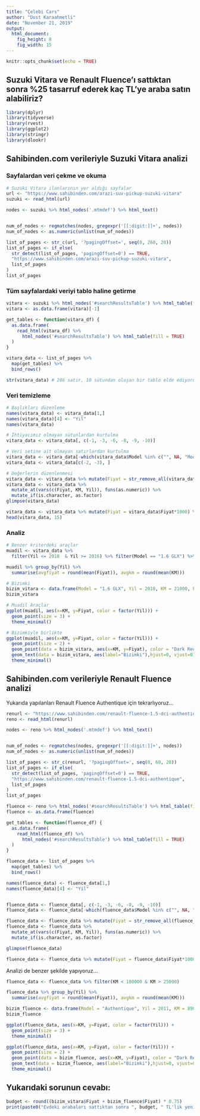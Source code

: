 ---
title: "Çelebi Cars"
author: "Dost Karaahmetli"
date: "November 21, 2019"
output: 
  html_document: 
    fig_height: 8
    fig_width: 15
---

```{r setup, include=FALSE}
knitr::opts_chunk$set(echo = TRUE)
```

## Suzuki Vitara ve Renault Fluence'ı sattıktan sonra %25 tasarruf ederek kaç TL'ye araba satın alabiliriz?

```{r message=FALSE, warning=FALSE, include=FALSE}
library(dplyr)
library(tidyverse)
library(rvest)
library(ggplot2)
library(stringr)
library(dlookr)
```

## Sahibinden.com verileriyle Suzuki Vitara analizi

### Sayfalardan veri çekme ve okuma
```{r}
# Suzuki Vitara ilanlarının yer aldığı sayfalar
url <- "https://www.sahibinden.com/arazi-suv-pickup-suzuki-vitara" 
suzuki <- read_html(url) 

nodes <- suzuki %>% html_nodes('.mtmdef') %>% html_text() 


num_of_nodes <- regmatches(nodes, gregexpr('[[:digit:]]+', nodes))
num_of_nodes <- as.numeric(unlist(num_of_nodes))

list_of_pages <- str_c(url, '?pagingOffset=', seq(0, 260, 20))
list_of_pages <- if_else(
  str_detect(list_of_pages, 'pagingOffset=0') == TRUE,
  "https://www.sahibinden.com/arazi-suv-pickup-suzuki-vitara", 
  list_of_pages
)
list_of_pages 
```

### Tüm sayfalardaki veriyi tablo haline getirme
```{r}

vitara <- suzuki %>% html_nodes('#searchResultsTable') %>% html_table(fill = TRUE)
vitara <- as.data.frame(vitara)[-1]

get_tables <- function(vitara_df) {
  as.data.frame(
    read_html(vitara_df) %>%
      html_nodes('#searchResultsTable') %>% html_table(fill = TRUE)
  )
}

vitara_data <- list_of_pages %>%
  map(get_tables) %>%
  bind_rows()

str(vitara_data) # 286 satır, 10 sütundan oluşan bir tablo elde ediyoruz
```

### Veri temizleme
```{r}

# Başlıkları düzenleme
names(vitara_data) <- vitara_data[1,] 
names(vitara_data)[4] <- "Yil"
names(vitara_data) 

# İhtiyacımız olmayan sütunlardan kurtulma
vitara_data <- vitara_data[, c(-1, -3, -6, -8, -9, -10)] 

# Veri setine ait olmayan satırlardan kurtulma 
vitara_data <- vitara_data[-which(vitara_data$Model %in% c("", NA, "Model", "Siz de ilaninizin yukarida yer almasini istiyorsaniz tiklayin.")), ]
vitara_data <- vitara_data[c(-2, -3), ]

# Değerlerin düzenlenmesi
vitara_data <- vitara_data %>% mutate(Fiyat = str_remove_all(vitara_data$Fiyat, " TL"))
vitara_data <- vitara_data %>% 
  mutate_at(vars(c(Fiyat, KM, Yil)), funs(as.numeric)) %>% 
  mutate_if(is.character, as.factor)
glimpse(vitara_data) 

vitara_data <- vitara_data %>% mutate(Fiyat = vitara_data$Fiyat*1000) %>% mutate(KM = vitara_data$KM*1000)
head(vitara_data, 15)

```

### Analiz
```{r}
# Benzer kriterdeki araçlar
muadil <- vitara_data %>% 
  filter(Yil <= 2018  & Yil >= 2016) %>% filter(Model == "1.6 GLX") %>% filter(KM >= 10000 & KM <= 35000)

muadil %>% group_by(Yil) %>%
  summarise(avgfiyat = round(mean(Fiyat)), avgkm = round(mean(KM)))

```

```{r}
# Bizimki
bizim_vitara <- data.frame(Model = "1.6 GLX", Yil = 2018, KM = 21000, Fiyat = mean(muadil$Fiyat)*0.98) 
bizim_vitara
```

```{r}
# Muadil Araçlar
ggplot(muadil, aes(x=KM, y=Fiyat, color = factor(Yil))) + 
  geom_point(size = 3) + 
  theme_minimal() 
```

```{r}
# Bizimkiyle birlikte
ggplot(muadil, aes(x=KM, y=Fiyat, color = factor(Yil))) + 
  geom_point(size = 2) + 
  geom_point(data = bizim_vitara, aes(x=KM, y=Fiyat), color = "Dark Red", size = 5) + 
  geom_text(data = bizim_vitara, aes(label="Bizimki"),hjust=0, vjust=0) + 
  theme_minimal() 

```

## Sahibinden.com verileriyle Renault Fluence analizi

Yukarıda yapılanları Renault Fluence Authentique için tekrarlıyoruz...

```{r echo=FALSE}
renurl <- "https://www.sahibinden.com/renault-fluence-1.5-dci-authentique"
reno <- read_html(renurl) 

nodes <- reno %>% html_nodes('.mtmdef') %>% html_text() 


num_of_nodes <- regmatches(nodes, gregexpr('[[:digit:]]+', nodes))
num_of_nodes <- as.numeric(unlist(num_of_nodes))

list_of_pages <- str_c(renurl, '?pagingOffset=', seq(0, 60, 20))
list_of_pages <- if_else(
  str_detect(list_of_pages, 'pagingOffset=0') == TRUE,
  "https://www.sahibinden.com/renault-fluence-1.5-dci-authentique", 
  list_of_pages
)
list_of_pages

fluence <- reno %>% html_nodes('#searchResultsTable') %>% html_table(fill = TRUE)
fluence <- as.data.frame(fluence) 

get_tables <- function(fluence_df) {
  as.data.frame(
    read_html(fluence_df) %>%
      html_nodes('#searchResultsTable') %>% html_table(fill = TRUE)
  )
}

fluence_data <- list_of_pages %>%
  map(get_tables) %>%
  bind_rows()

names(fluence_data) <- fluence_data[1,]
names(fluence_data)[4] <- "Yil"


fluence_data <- fluence_data[, c(-1, -3, -6, -8, -9, -10)]
fluence_data <- fluence_data[-which(fluence_data$Model %in% c("", NA, "Model", "Siz de ilaninizin yukarida yer almasini istiyorsaniz tiklayin.")), ]

fluence_data <- fluence_data %>% mutate(Fiyat = str_remove_all(fluence_data$Fiyat, " TL"))
fluence_data <- fluence_data %>% 
  mutate_at(vars(c(Fiyat, KM, Yil)), funs(as.numeric)) %>% 
  mutate_if(is.character, as.factor)

glimpse(fluence_data)  

fluence_data <- fluence_data %>% mutate(Fiyat = fluence_data$Fiyat*1000) %>% mutate(KM = fluence_data$KM*1000)
```

Analizi de benzer şekilde yapıyoruz...

```{r echo=FALSE}
fluence_data <- fluence_data %>% filter(KM < 180000 & KM > 25000)

fluence_data %>% group_by(Yil) %>%
  summarise(avgfiyat = round(mean(Fiyat)), avgkm = round(mean(KM)))

bizim_fluence <- data.frame(Model = "Authentique", Yil = 2011, KM = 89000, Fiyat = mean(fluence_data$Fiyat)*1.02) 
bizim_fluence

ggplot(fluence_data, aes(x=KM, y=Fiyat, color = factor(Yil))) + 
  geom_point(size = 3) + 
  theme_minimal() 

ggplot(fluence_data, aes(x=KM, y=Fiyat, color = factor(Yil))) + 
  geom_point(size = 2) + 
  geom_point(data = bizim_fluence, aes(x=KM, y=Fiyat), color = "Dark Red", size = 5) + 
  geom_text(data = bizim_fluence, aes(label="Bizimki"),hjust=0, vjust=0) + 
  theme_minimal() 

```

## Yukarıdaki sorunun cevabı:
```{r}
budget <- round((bizim_vitara$Fiyat + bizim_fluence$Fiyat) * 0.75)
print(paste0("Evdeki arabaları sattıktan sonra ", budget, " TL'lik yeni bir araba alabiliriz."), bold = T, size = 16)
```

